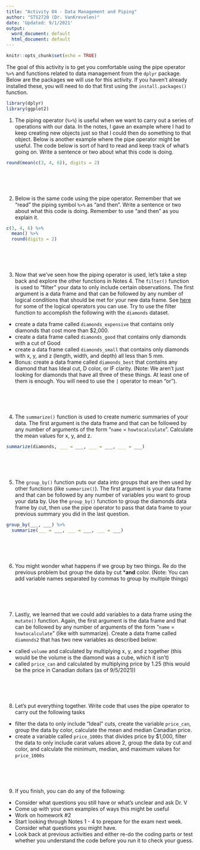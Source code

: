 ```yaml
---
title: "Activity 04 - Data Management and Piping"
author: "STS2720 (Dr. VanKrevelen)"
date: 'Updated: 9/1/2021'
output:
  word_document: default
  html_document: default
---
```


```r
knitr::opts_chunk$set(echo = TRUE)
```

The goal of this activity is to get you comfortable using the pipe operator `%>%` and functions related to data management from the `dplyr` package. Below are the packages we will use for this activity. If you haven't already installed these, you will need to do that first using the `install.packages()` function.

```r
library(dplyr)
library(ggplot2)
```


1. The piping operator (`%>%`) is useful when we want to carry out a series of operations with our data. In the notes, I gave an example where I had to keep creating new objects just so that I could then do something to that object. Below is another example where the pipe operator might be useful. The code below is sort of hard to read and keep track of what's going on. Write a sentence or two about what this code is doing.

```r
round(mean(c(3, 4, 6)), digits = 2)
```

<br>
<br>
<br>

2. Below is the same code using the pipe operator. Remember that we "read" the piping symbol `%>%` as "and then". Write a sentence or two about what this code is doing. Remember to use "and then" as you explain it.

```r
c(3, 4, 6) %>%
  mean() %>%
  round(digits = 2)
```

<br>
<br>
<br>

3. Now that we've seen how the piping operator is used, let's take a step back and explore the other functions in Notes 4. The `filter()` function is used to "filter" your data to only include certain observations. The first argument is a data frame and that can be followed by any number of logical conditions that should be met for your new data frame. See [here](https://moderndive.com/3-wrangling.html#filter) for some of the logical operators you can use. Try to use the filter function to accomplish the following with the `diamonds` dataset.

  - create a data frame called `diamonds_expensive` that contains only diamonds that cost more than $2,000.
  - create a data frame called `diamonds_good` that contains only diamonds with a cut of Good
  - create a data frame called `diamonds_small` that contains only diamonds with x, y, and z (length, width, and depth) all less than 5 mm.
  - Bonus: create a data frame called `diamonds_best` that contains any diamond that has Ideal cut, D color, or IF clarity. (Note: We aren't just looking for diamonds that have all three of these things. At least one of them is enough. You will need to use the `|` operator to mean "or").

<br>
<br>
<br>

4. The `summarize()` function is used to create numeric summaries of your data. The first argument is the data frame and that can be followed by any number of arguments of the form "`name` = `howtocalculate`". Calculate the mean values for x, y, and z.

```r
summarize(diamonds, ___ = ___, ___ = ___, ___ = ___)
```

<br>
<br>
<br>

5. The `group_by()` function puts our data into groups that are then used by other functions (like `summarize()`). The first argument is your data frame and that can be followed by any number of variables you want to group your data by. Use the `group_by()` function to group the diamonds data frame by cut, then use the pipe operator to pass that data frame to your previous summary you did in the last question.

```r
group_by(___, ___) %>%
  summarize(___ = ___, ___ = ___, ___ = ___)
```

<br>
<br>
<br>

6. You might wonder what happens if we group by two things. Re do the previous problem but group the data by cut ***and** color. (Note: You can add variable names separated by commas to group by multiple things)

<br>
<br>
<br>

7. Lastly, we learned that we could add variables to a data frame using the `mutate()` function. Again, the first argument is the data frame and that can be followed by any number of arguments of the form "`name` = `howtocalculate`" (like with summarize). Create a data frame called `diamonds2` that has two new variables as described below:

  - called `volume` and calculated by multiplying x, y, and z together (this would be the volume is the diamond was a cube, which it isn't)
  - called `price_can` and calculated by multiplying price by 1.25 (this would be the price in Canadian dollars (as of 9/5/2021))

<br>
<br>
<br>

8. Let's put everything together. Write code that uses the pipe operator to carry out the following tasks

  - filter the data to only include "Ideal" cuts, create the variable `price_can`, group the data by color, calculate the mean and median Canadian price.
  - create a variable called `price_1000s` that divides price by $1,000, filter the data to only include carat values above 2, group the data by cut and color, and calculate the minimum, median, and maximum values for `price_1000s`

<br>
<br>
<br>

9. If you finish, you can do any of the following:

  - Consider what questions you still have or what's unclear and ask Dr. V
  - Come up with your own examples of ways this might be useful
  - Work on homework #2
  - Start looking through Notes 1 - 4 to prepare for the exam next week. Consider what questions you might have.
  - Look back at previous activities and either re-do the coding parts or test whether you understand the code before you run it to check your guess.